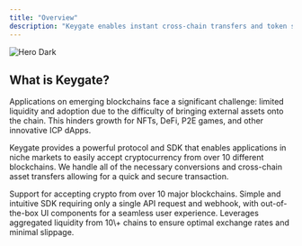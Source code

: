 ```yaml
---
title: "Overview"
description: "Keygate enables instant cross-chain transfers and token swaps."
---
```


<img
  className="hidden dark:block"
  src="/images/hero-dark.svg"
  alt="Hero Dark"
/>

## What is Keygate?

Applications on emerging blockchains face a significant challenge: limited liquidity and adoption due to the difficulty of bringing external assets onto the chain. This hinders growth for NFTs, DeFi, P2E games, and other innovative ICP dApps.

Keygate provides a powerful protocol and SDK that enables applications in niche markets to easily accept cryptocurrency from over 10 different blockchains. We handle all of the necessary conversions and cross-chain asset transfers allowing for a quick and secure transaction.

<Card title="Token Coverage" icon="coin" iconType="sharp-solid">
  Support for accepting crypto from over 10 major blockchains.
</Card>

<Card title="Easy To Integrate" icon="gear" iconType="sharp-solid">
  Simple and intuitive SDK requiring only a single API request and webhook, with out-of-the-box UI components for a seamless user experience.
</Card>

<Card title="Competitive Swap Rates" icon="arrow-trend-up" iconType="sharp-solid">
  Leverages aggregated liquidity from 10\+ chains to ensure optimal exchange rates and minimal slippage.
</Card>